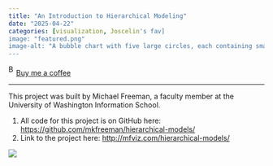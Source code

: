 ```yaml
---
title: "An Introduction to Hierarchical Modeling"
date: "2025-04-22"
categories: [visualization, Joscelin's fav]
image: "featured.png"
image-alt: "A bubble chart with five large circles, each containing smaller colored circles arranged in a honeycomb pattern. The large circles are colored red, blue, orange, green, and purple, representing grouped data clusters. No text or labels are shown."
---
```


<link href="https://fonts.googleapis.com/css?family=Cookie" rel="stylesheet"><a class="bmc-button" target="_blank" href="https://www.buymeacoffee.com/JoscelinRocha">![Buy me a coffee](https://cdn.buymeacoffee.com/buttons/bmc-new-btn-logo.svg){alt="Buy me a coffee" width="15" height="21"}Buy me a coffee</a>

------------------------------------------------------------------------

This project was built by Michael Freeman, a faculty member at the University of Washington Information School.

1.  All code for this project is on GitHub here: <https://github.com/mkfreeman/hierarchical-models/>
2.  Link to the project here: <http://mfviz.com/hierarchical-models/>

![](featured.png){fig-alt="A bubble chart with five large circles, each containing smaller colored circles arranged in a honeycomb pattern. The large circles are colored red, blue, orange, green, and purple, representing grouped data clusters. No text or labels are shown."}
